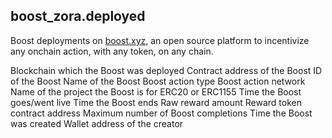 ## boost_zora.deployed 
Boost deployments on [boost.xyz](https://boost.xyz), an open source platform to incentivize any onchain action, with any token, on any chain.

<ParamField path="reward_network">
Blockchain which the Boost was deployed
</ParamField>
<ParamField path="boost_address">
Contract address of the Boost
</ParamField>
<ParamField path="boost_id">
ID of the Boost
</ParamField>
<ParamField path="boost_name">
Name of the Boost
</ParamField>
<ParamField path="action_type">
Boost action type
</ParamField>
<ParamField path="action_network">
Boost action network
</ParamField>
<ParamField path="project_name">
Name of the project the Boost is for
</ParamField>
<ParamField path="boost_type">
ERC20 or ERC1155
</ParamField>
<ParamField path="start_time">
Time the Boost goes/went live
</ParamField>
<ParamField path="end_time">
Time the Boost ends
</ParamField>
<ParamField path="reward_amount_raw">
Raw reward amount
</ParamField>
<ParamField path="reward_token_address">
Reward token contract address
</ParamField>
<ParamField path="max_participants">
Maximum number of Boost completions
</ParamField>
<ParamField path="creation_time">
Time the Boost was created
</ParamField>
<ParamField path="creator_address">
Wallet address of the creator
</ParamField>
